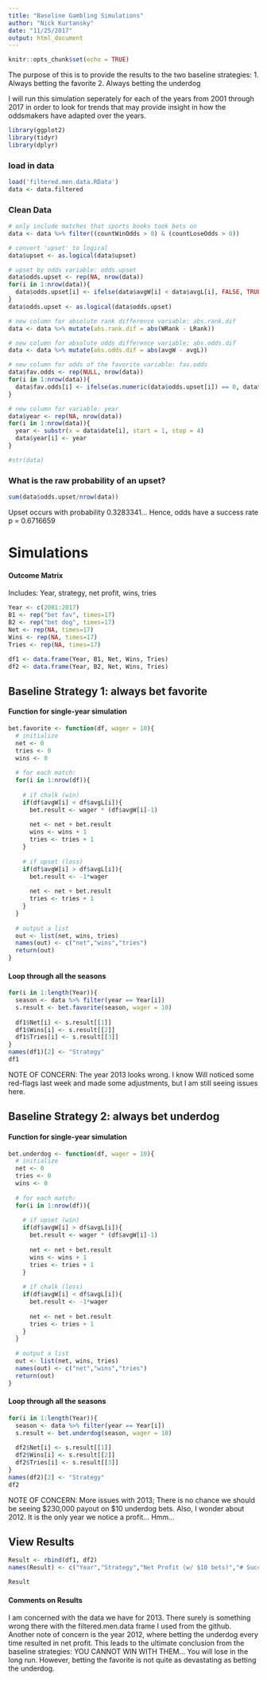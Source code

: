 ```yaml
---
title: "Baseline Gambling Simulations"
author: "Nick Kurtansky"
date: "11/25/2017"
output: html_document
---
```


```r
knitr::opts_chunk$set(echo = TRUE)
```

The purpose of this is to provide the results to the two baseline strategies:
  1. Always betting the favorite
  2. Always betting the underdog
  
I will run this simulation seperately for each of the years from 2001 through 2017 in order to look for trends that may provide insight in how the oddsmakers have adapted over the years.

```r
library(ggplot2)
library(tidyr)
library(dplyr)
```

### load in data
```r
load('filtered.men.data.RData')
data <- data.filtered
```

### Clean Data
```r
# only include matches that sports books took bets on
data <- data %>% filter((countWinOdds > 0) & (countLoseOdds > 0))

# convert 'upset' to logical
data$upset <- as.logical(data$upset)

# upset by odds variable: odds.upset
data$odds.upset <- rep(NA, nrow(data))
for(i in 1:nrow(data)){
  data$odds.upset[i] <- ifelse(data$avgW[i] < data$avgL[i], FALSE, TRUE)
}
data$odds.upset <- as.logical(data$odds.upset)

# new column for absolute rank difference variable: abs.rank.dif
data <- data %>% mutate(abs.rank.dif = abs(WRank - LRank))

# new column for absolute odds difference variable: abs.odds.dif
data <- data %>% mutate(abs.odds.dif = abs(avgW - avgL))

# new column for odds of the favorite variable: fav.odds
data$fav.odds <- rep(NULL, nrow(data))
for(i in 1:nrow(data)){
  data$fav.odds[i] <- ifelse(as.numeric(data$odds.upset[i]) == 0, data$avgW[i], data$avgL[i])
}

# new column for variable: year
data$year <- rep(NA, nrow(data))
for(i in 1:nrow(data)){
  year <- substr(x = data$date[i], start = 1, stop = 4)
  data$year[i] <- year
}

#str(data)
```

### What is the raw probability of an upset?
```r
sum(data$odds.upset/nrow(data))
```

Upset occurs with probability 0.3283341... Hence, odds have a success rate p = 0.6716659


# Simulations

#### Outcome Matrix
Includes:
  Year, strategy, net profit, wins, tries
```r
Year <- c(2001:2017)
B1 <- rep("bet fav", times=17)
B2 <- rep("bet dog", times=17)
Net <- rep(NA, times=17)
Wins <- rep(NA, times=17)
Tries <- rep(NA, times=17)

df1 <- data.frame(Year, B1, Net, Wins, Tries)
df2 <- data.frame(Year, B2, Net, Wins, Tries)
```


## Baseline Strategy 1: always bet favorite

#### Function for single-year simulation
```r
bet.favorite <- function(df, wager = 10){
  # initialize
  net <- 0
  tries <- 0
  wins <- 0
  
  # for each match:
  for(i in 1:nrow(df)){
    
    # if chalk (win)
    if(df$avgW[i] < df$avgL[i]){
      bet.result <- wager * (df$avgW[i]-1)
      
      net <- net + bet.result
      wins <- wins + 1
      tries <- tries + 1
    }
    
    # if upset (loss)
    if(df$avgW[i] > df$avgL[i]){
      bet.result <- -1*wager
      
      net <- net + bet.result
      tries <- tries + 1
    }
  }
  
  # output a list
  out <- list(net, wins, tries)
  names(out) <- c("net","wins","tries")
  return(out)
}
```

#### Loop through all the seasons
```r
for(i in 1:length(Year)){
  season <- data %>% filter(year == Year[i])
  s.result <- bet.favorite(season, wager = 10)
  
  df1$Net[i] <- s.result[[1]]
  df1$Wins[i] <- s.result[[2]]
  df1$Tries[i] <- s.result[[3]]
}
names(df1)[2] <- "Strategy"
df1
```

NOTE OF CONCERN:
The year 2013 looks wrong. I know Will noticed some red-flags last week and made some adjustments, but I am still seeing issues here.

## Baseline Strategy 2: always bet underdog

#### Function for single-year simulation
```r
bet.underdog <- function(df, wager = 10){
  # initialize
  net <- 0
  tries <- 0
  wins <- 0
  
  # for each match:
  for(i in 1:nrow(df)){
    
    # if upset (win)
    if(df$avgW[i] > df$avgL[i]){
      bet.result <- wager * (df$avgW[i]-1)
      
      net <- net + bet.result
      wins <- wins + 1
      tries <- tries + 1
    }
    
    # if chalk (loss)
    if(df$avgW[i] < df$avgL[i]){
      bet.result <- -1*wager
      
      net <- net + bet.result
      tries <- tries + 1
    }
  }
  
  # output a list
  out <- list(net, wins, tries)
  names(out) <- c("net","wins","tries")
  return(out)
}
```

#### Loop through all the seasons
```r
for(i in 1:length(Year)){
  season <- data %>% filter(year == Year[i])
  s.result <- bet.underdog(season, wager = 10)
  
  df2$Net[i] <- s.result[[1]]
  df2$Wins[i] <- s.result[[2]]
  df2$Tries[i] <- s.result[[3]]
}
names(df2)[2] <- "Strategy"
df2
```

NOTE OF CONCERN: More issues with 2013; There is no chance we should be seeing $230,000 payout on $10 underdog bets. Also, I wonder about 2012. It is the only year we notice a profit... Hmm...

## View Results
```r
Result <- rbind(df1, df2)
names(Result) <- c("Year","Strategy","Net Profit (w/ $10 bets)","# Successes","# Tries")

Result
```

#### Comments on Results

I am concerned with the data we have for 2013. There surely is something wrong there with the filtered.men.data frame I used from the github. Another note of concern is the year 2012, where betting the underdog every time resulted in net profit. This leads to the ultimate conclusion from the baseline strategies: YOU CANNOT WIN WITH THEM... You will lose in the long run. However, betting the favorite is not quite as devastating as betting the underdog.